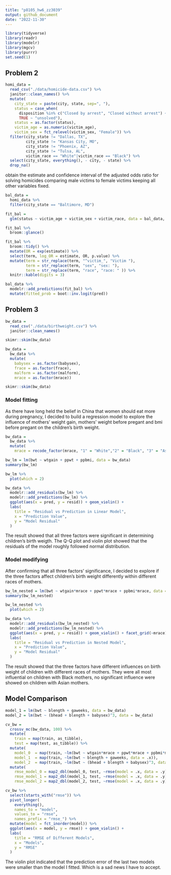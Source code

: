 ```yaml
---
title: "p8105_hw6_zz3039"
output: github_document
date: "2022-11-30"
---
```


```r
library(tidyverse)
library(readr)
library(modelr)
library(mgcv)
library(purrr)
set.seed(1)
```

## Problem 2

```r
homi_data = 
  read_csv("./data/homicide-data.csv") %>% 
  janitor::clean_names() %>% 
  mutate(
    city_state = paste(city, state, sep=", "),
    status = case_when(
      disposition %in% c("Closed by arrest", "Closed without arrest") ~ "solved",
      TRUE ~ "unsolved"),
    status = as.factor(status),
    victim_age = as.numeric(victim_age),
    victim_sex = fct_relevel(victim_sex, "Female")) %>% 
  filter(city_state != "Dallas, TX",
         city_state != "Kansas City, MO",
         city_state != "Phoenix, AZ",
         city_state != "Tulsa, AL",
         victim_race == "White"|victim_race == "Black") %>% 
  select(city_state, everything(), - city, - state) %>% 
  drop_na()
```

obtain the estimate and confidence interval of the adjusted odds ratio for solving homicides comparing male victims to female victims keeping all other variables fixed.

```r
bal_data = 
  homi_data %>% 
  filter(city_state == "Baltimore, MD")

fit_bal = 
  glm(status ~ victim_age + victim_sex + victim_race, data = bal_data, family = binomial) 

fit_bal %>% 
  broom::glance()

fit_bal %>% 
  broom::tidy() %>% 
  mutate(OR = exp(estimate)) %>%
  select(term, log_OR = estimate, OR, p.value) %>% 
  mutate(term = str_replace(term, "^victim_", "Victim "),
         term = str_replace(term, "sex", "sex: "),
         term = str_replace(term, "race", "race: " )) %>% 
  knitr::kable(digits = 3)

bal_data %>% 
  modelr::add_predictions(fit_bal) %>% 
  mutate(fitted_prob = boot::inv.logit(pred))
```


## Problem 3

```r
bw_data = 
  read_csv("./data/birthweight.csv") %>% 
  janitor::clean_names()

skimr::skim(bw_data)

bw_data = 
  bw_data %>% 
  mutate(
    babysex = as.factor(babysex),
    frace = as.factor(frace),
    malform = as.factor(malform),
    mrace = as.factor(mrace))

skimr::skim(bw_data)
```

### Model fitting

As there have long held the belief in China that women should eat more during pregnancy, I decided to build a regression model to explore the influence of mothers' weight gain, mothers' weight before pregant and bmi before pregant on the children's birth weight. 

```r
bw_data = 
  bw_data %>% 
  mutate(
    mrace = recode_factor(mrace, "1" = "White","2" = "Black", "3" = "Asian", "4" = "Puerto Rican", "8" = "Other")) 

bw_lm = lm(bwt ~ wtgain + ppwt + ppbmi, data = bw_data)
summary(bw_lm)

bw_lm %>% 
  plot(which = 2)

bw_data %>% 
  modelr::add_residuals(bw_lm) %>% 
  modelr::add_predictions(bw_lm) %>% 
  ggplot(aes(x = pred, y = resid)) + geom_violin() +
  labs(
    title = "Residual vs Prediction in Linear Model",
    x = "Prediction Value",
    y = "Model Residual"
  )
```

The result showed that all three factors were significant in determining children's birth weigth. The Q-Q plot and violin plot showed that the residuals of the model roughly followed normal distribution.

### Model modifying

After confirming that all three factors' significance, I decided to explore if the three factors affect children's birth weight differently within different races of mothers. 

```r
bw_lm_nested = lm(bwt ~ wtgain*mrace + ppwt*mrace + ppbmi*mrace, data = bw_data)
summary(bw_lm_nested)

bw_lm_nested %>% 
  plot(which = 2)

bw_data %>% 
  modelr::add_residuals(bw_lm_nested) %>% 
  modelr::add_predictions(bw_lm_nested) %>% 
  ggplot(aes(x = pred, y = resid)) + geom_violin() + facet_grid(~mrace) +
  labs(
    title = "Residual vs Prediction in Nested Model",
    x = "Prediction Value",
    y = "Model Residual"
  )
```

The result showed that the three factors have different influences on birth weight of children with different races of mothers. They were all most influential on children with Black mothers, no significant influence were showed on children with Asian mothers.

## Model Comparison

```r
model_1 = lm(bwt ~ blength + gaweeks, data = bw_data)
model_2 = lm(bwt ~ (bhead + blength + babysex)^3, data = bw_data)
```

```r
cv_bw = 
  crossv_mc(bw_data, 100) %>% 
  mutate(
    train = map(train, as_tibble),
    test = map(test, as_tibble)) %>% 
  mutate(
    model_0  = map(train, ~lm(bwt ~ wtgain*mrace + ppwt*mrace + ppbmi*mrace, data = .x)),
    model_1  = map(train, ~lm(bwt ~ blength + gaweeks, data = .x)),
    model_2  = map(train, ~lm(bwt ~ (bhead + blength + babysex)^3, data = .x))) %>% 
  mutate(
    rmse_model_0 = map2_dbl(model_0, test, ~rmse(model = .x, data = .y)),
    rmse_model_1 = map2_dbl(model_1, test, ~rmse(model = .x, data = .y)),
    rmse_model_2 = map2_dbl(model_2, test, ~rmse(model = .x, data = .y)))

cv_bw %>% 
  select(starts_with("rmse")) %>% 
  pivot_longer(
    everything(),
    names_to = "model", 
    values_to = "rmse",
    names_prefix = "rmse_") %>% 
  mutate(model = fct_inorder(model)) %>% 
  ggplot(aes(x = model, y = rmse)) + geom_violin() +
  labs(
    title = "RMSE of Different Models",
    x = "Models",
    y = "RMSE"
  )
```

The violin plot indicated that the prediction error of the last two models were smaller than the model I fitted. Which is a sad news I have to accept.
